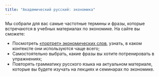 ```yaml
---
title: "Академический русский: экономика"
---
```


Мы собрали для вас самые частотные термины и фразы, которые встречаются в учебных материалах по экономике. На сайте вы сможете:

- Посмотреть [«портрет» экономических слов](word_lists.html), узнать, в каком контексте они используются чаще всего;
- Самостоятельно выбрать, какие фразы вы хотите потренировать в упражнениях;
- Повторять грамматику русского языка на актуальном материале, которые вы будете изучать на лекциях и семинарах по экономике.
